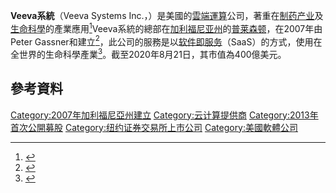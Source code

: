 '''Veeva系統'''（Veeva Systems Inc.，{{NYSE|VEEV}}）是美國的[[雲端運算|雲端運算]]公司，著重在[[制药产业|制药产业]]及[[生命科學|生命科學]]的產業應用<ref>{{cite news
  | author = Kerry A. Dolan
  | title = Veeva Systems' CEO On Why Pharma Needs His Cloud Software
  | url = https://www.forbes.com/sites/kerryadolan/2013/11/06/veeva-systems-ceo-on-why-pharma-needs-his-cloud-software/
  | work = Forbes Magazine
  | publisher = 
  | date = 2013-11-06
  | accessdate = 2016-04-12
  | quote = 
  | archive-date = 2021-08-06
  | archive-url = https://web.archive.org/web/20210806053458/https://www.forbes.com/sites/kerryadolan/2013/11/06/veeva-systems-ceo-on-why-pharma-needs-his-cloud-software/
  }}</ref>Veeva系統的總部在[[加利福尼亚州|加利福尼亚州]]的[[普莱森顿_(加利福尼亚州)|普莱森顿]]，在2007年由Peter Gassner和建立<ref>{{cite news
  | author = Nicholas Basta
  | title = A Conversation with Matt Wallach, Veeva Systems
  | url = http://pharmaceuticalcommerce.com/business-and-finance/a-conversation-with-matt-wallach-veeva-systems/
  | work = Pharmaceutical Commerce
  | publisher = 
  | date = 2016-03-10
  | accessdate = 2016-04-12
  | quote = 
  | archive-date = 2016-04-22
  | archive-url = https://web.archive.org/web/20160422013156/http://pharmaceuticalcommerce.com/business-and-finance/a-conversation-with-matt-wallach-veeva-systems/
  }}</ref>，此公司的服務是以[[软件即服务|软件即服务]]（SaaS）的方式，使用在全世界的生命科學產業<ref>{{cite web|url=http://www.ardentisys.com/about-us/meet-our-partners|title=Meet Our Partners - Ardent|website=www.ardentisys.com|access-date=2021-01-27|archive-date=2020-10-23|archive-url=https://web.archive.org/web/20201023215300/https://www.ardentisys.com/about-us/meet-our-partners}}</ref>。截至2020年8月21日，其市值為400億美元。
==參考資料==
{{reflist}}
{{authority control}}

[[Category:2007年加利福尼亞州建立|Category:2007年加利福尼亞州建立]]
[[Category:云计算提供商|Category:云计算提供商]]
[[Category:2013年首次公開募股|Category:2013年首次公開募股]]
[[Category:纽约证券交易所上市公司|Category:纽约证券交易所上市公司]]
[[Category:美國軟體公司|Category:美國軟體公司]]

{{US-stub}}